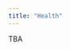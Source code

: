 ```yaml
---
title: "Health"
---
```


TBA

<!-- ## Labs -->

<!-- Note: To download a `.qmd` file, right click and choose "Save Link As...". -->

<!-- | Date   | Title                                  | Materials                                                                                                                                          | -->
<!-- |--------|----------------------------------------|----------------------------------------------------------------------------------------------------------------------------------------------------| -->
<!-- | June 2 | Getting started with `R`               | [`.html`](health/labs/01-intro.html) &nbsp; [`.qmd`](https://raw.githubusercontent.com/36-SURE/2025/main/health/labs/01-intro.qmd)                 | -->
<!-- | June 3 | Data wrangling                         | [`.html`](health/labs/02-wrangling.html) &nbsp; [`.qmd`](https://raw.githubusercontent.com/36-SURE/2025/main/health/labs/02-wrangling.qmd)         | -->
<!-- | June 4 | Data visualization                     | [`.html`](health/labs/03-visualization.html) &nbsp; [`.qmd`](https://raw.githubusercontent.com/36-SURE/2025/main/health/labs/03-visualization.qmd) | -->
<!-- | June 5 | Using GitHub for project collaboration | [`.html`](health/labs/04-github.qmd)                                                                                                               | -->

<!-- ## EDA projects -->

<!-- |           |                                 |                                                      | -->
<!-- |-----------|---------------------------------|------------------------------------------------------| -->
<!-- | Project 1 | Opioid prescriptions and claims | [description](health/eda/prescriptions.qmd)          | -->
<!-- | Project 2 | COVID cases and deaths          | [description](health/eda/covid_cases_deaths.qmd)     | -->
<!-- | Project 3 | Hospital ratings                | [description](health/eda/hospitals.qmd)              | -->
<!-- | Project 4 | COVID vaccines                  | [description](health/eda/covid_vaccines.qmd)         | -->
<!-- | Project 5 | Maternal healthcare disparities | [description](health/eda/maternal.qmd)               | -->
<!-- | Project 6 | COVID hospitalizations          | [description](health/eda/covid_hospitalizations.qmd) | -->